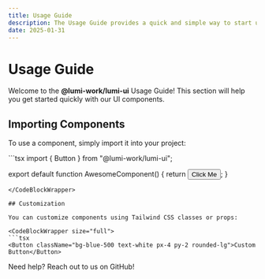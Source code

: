 ```yaml
---
title: Usage Guide
description: The Usage Guide provides a quick and simple way to start using our UI components in your project.
date: 2025-01-31
---
```


# Usage Guide

Welcome to the **@lumi-work/lumi-ui** Usage Guide! This section will help you get started quickly with our UI components.

## Importing Components

To use a component, simply import it into your project:

<CodeBlockWrapper size="full">
```tsx
import { Button } from "@lumi-work/lumi-ui";

export default function AwesomeComponent() {
  return <Button variant="primary">Click Me</Button>;
}
```
</CodeBlockWrapper>

## Customization

You can customize components using Tailwind CSS classes or props:

<CodeBlockWrapper size="full">
```tsx
<Button className="bg-blue-500 text-white px-4 py-2 rounded-lg">Custom Button</Button>
```
</CodeBlockWrapper>

Need help? Reach out to us on GitHub!